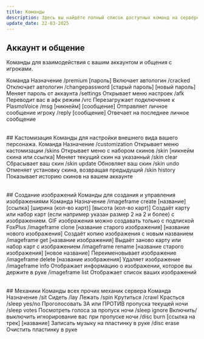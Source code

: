 ```yaml
---
title: Команды
description: Здесь вы найдёте полный список доступных команд на сервере.
update_date: 22-03-2025
---
```

## Аккаунт и общение
Команды для взаимодействия с вашим аккаунтом и общения с игроками.
<Table>
    <TableHeader>
        <TableRow>
            <TableHead>Команда</TableHead>
            <TableHead>Назначение</TableHead>
        </TableRow>
    </TableHeader>
    <TableBody>
        <TableRow>
            <TableCell>/premium [пароль]</TableCell>
            <TableCell>Включает автологин</TableCell>
        </TableRow>
        <TableRow>
            <TableCell>/cracked</TableCell>
            <TableCell>Отключает автологин</TableCell>
        </TableRow>
        <TableRow>
            <TableCell>/changepassword [старый пароль] [новый пароль]</TableCell>
            <TableCell>Меняет пароль от аккаунта</TableCell>
        </TableRow>
        <TableRow>
            <TableCell>/settings</TableCell>
            <TableCell>Открывает меню настроек</TableCell>
        </TableRow>
        <TableRow>
            <TableCell>/afk</TableCell>
            <TableCell>Переводит вас в афк режим</TableCell>
        </TableRow>
        <TableRow>
            <TableCell>/vrc</TableCell>
            <TableCell>Перезагружает подключение к PlasmoVoice</TableCell>
        </TableRow>
        <TableRow>
            <TableCell>/msg [никнейм] [сообщение]</TableCell>
            <TableCell>Отправляет личное сообщение игроку</TableCell>
        </TableRow>
        <TableRow>
            <TableCell>/reply [сообщение]</TableCell>
            <TableCell>Отвечает на последнее личное сообщение</TableCell>
        </TableRow>
    </TableBody>
</Table>
## Кастомизация
Команды для настройки внешнего вида вашего персонажа.
<Table>
    <TableHeader>
        <TableRow>
            <TableHead>Команда</TableHead>
            <TableHead>Назначение</TableHead>
        </TableRow>
    </TableHeader>
    <TableBody>
        <TableRow>
            <TableCell>/customization</TableCell>
            <TableCell>Открывает меню кастомизации</TableCell>
        </TableRow>
        <TableRow>
            <TableCell>/skins</TableCell>
            <TableCell>Открывает меню с набором скинов</TableCell>
        </TableRow>
        <TableRow>
            <TableCell>/skin [никнейм скина или ссылка]</TableCell>
            <TableCell>Меняет текущий скин на указанный</TableCell>
        </TableRow>
        <TableRow>
            <TableCell>/skin clear</TableCell>
            <TableCell>Сбрасывает ваш скин</TableCell>
        </TableRow>
        <TableRow>
            <TableCell>/skin update</TableCell>
            <TableCell>Обновляет ваш скин</TableCell>
        </TableRow>
        <TableRow>
            <TableCell>/skin undo</TableCell>
            <TableCell>Отменяет установку скина, возвращая предыдущий</TableCell>
        </TableRow>
        <TableRow>
            <TableCell>/skin history</TableCell>
            <TableCell>Показывает историю скинов на вашем аккаунте</TableCell>
        </TableRow>
    </TableBody>
</Table>
## Создание изображений
Команды для создания и управления изображениями
<Table>
    <TableHeader>
        <TableRow>
            <TableHead>Команда</TableHead>
            <TableHead>Назначение</TableHead>
        </TableRow>
    </TableHeader>
    <TableBody>
        <TableRow>
            <TableCell>/imageframe create [название] [ссылка] [ширина (кол-во карт)] [высота (кол-во карт)] </TableCell>
            <TableCell>Создаёт карту или набор карт (если например указан размер 2 на 2 и более) с изображением. GIF изображения можно создавать только с подпиской FoxPlus</TableCell>
        </TableRow>
        <TableRow>
            <TableCell>/imageframe clone [название старого изображения] [название нового изображения]</TableCell>
            <TableCell>Создаёт копию изображения с новым названием</TableCell>
        </TableRow>
        <TableRow>
            <TableCell>/imageframe get [название изображения]</TableCell>
            <TableCell>Выдаёт заново карту или набор карт с изображением</TableCell>
        </TableRow>
        <TableRow>
            <TableCell>/imageframe rename [название старого изображения] [новое название]</TableCell>
            <TableCell>Переименовывает изображение</TableCell>
        </TableRow>
        <TableRow>
            <TableCell>/imageframe delete [название изображения]</TableCell>
            <TableCell>Удаляет изображение</TableCell>
        </TableRow>
        <TableRow>
            <TableCell>/imageframe info</TableCell>
            <TableCell>Отображает информацию о изображении, которое вы держите в руке</TableCell>
        </TableRow>
        <TableRow>
            <TableCell>/imageframe list</TableCell>
            <TableCell>Отображает список ваших изображений</TableCell>
        </TableRow>
    </TableBody>
</Table>
## Механики
Команды всех прочих механик сервера
<Table>
    <TableHeader>
        <TableRow>
            <TableHead>Команда</TableHead>
            <TableHead>Назначение</TableHead>
        </TableRow>
    </TableHeader>
    <TableBody>
        <TableRow>
            <TableCell>/sit</TableCell>
            <TableCell>Сидеть</TableCell>
        </TableRow>
        <TableRow>
            <TableCell>/lay</TableCell>
            <TableCell>Лежать</TableCell>
        </TableRow>
        <TableRow>
            <TableCell>/spin</TableCell>
            <TableCell>Крутиться</TableCell>
        </TableRow>
        <TableRow>
            <TableCell>/crawl</TableCell>
            <TableCell>Красться</TableCell>
        </TableRow>
        <TableRow>
            <TableCell>/sleep yes/no</TableCell>
            <TableCell>Проголосовать ЗА или ПРОТИВ пропуска текущей ночи</TableCell>
        </TableRow>
        <TableRow>
            <TableCell>/sleep votes</TableCell>
            <TableCell>Посмотреть голоса за пропуск ночи</TableCell>
        </TableRow>
        <TableRow>
            <TableCell>/sleep ignore</TableCell>
            <TableCell>Включить/выключить игнорирование вас при пропуске ночи</TableCell>
        </TableRow>
        <TableRow>
            <TableCell>/disc burn [ссылка на трек] [название]</TableCell>
            <TableCell>Записать музыку на пластинку в руке</TableCell>
        </TableRow>
        <TableRow>
            <TableCell>/disc erase</TableCell>
            <TableCell>Очистить пластинку в руке</TableCell>
        </TableRow>
    </TableBody>
</Table>